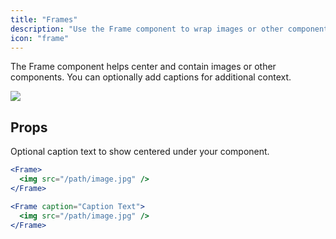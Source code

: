 ```yaml
---
title: "Frames"
description: "Use the Frame component to wrap images or other components in a container."
icon: "frame"
---
```


The Frame component helps center and contain images or other components. You can optionally add captions for additional context.

<Frame caption="Example: Yosemite National Park">
  <img src="https://mintlify-assets.b-cdn.net/yosemite.jpg" />
</Frame>

## Props

<ResponseField name="caption" type="string">
  Optional caption text to show centered under your component.
</ResponseField>

<RequestExample>

```jsx Frame
<Frame>
  <img src="/path/image.jpg" />
</Frame>
```

```jsx Frame with Caption
<Frame caption="Caption Text">
  <img src="/path/image.jpg" />
</Frame>
```

</RequestExample>